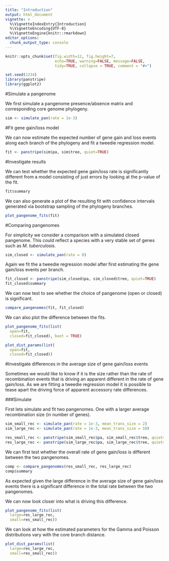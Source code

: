 ```yaml
---
title: "Introduction"
output: html_document
vignette: >
  %\VignetteIndexEntry{Introduction}
  %\VignetteEncoding{UTF-8}
  %\VignetteEngine{knitr::rmarkdown}
editor_options: 
  chunk_output_type: console
---
```


```r
knitr::opts_chunk$set(fig.width=12, fig.height=7,
                      echo=TRUE, warning=FALSE, message=FALSE,
                      tidy=TRUE, collapse = TRUE, comment = "#>")
```

```r
set.seed(1234)
library(panstripe)
library(ggplot2)
```

#Simulate a pangenome

We first simulate a pangenome presence/absence matrix and corresponding core genome phylogeny.

```r
sim <- simulate_pan(rate = 1e-3)
```

#Fit gene gain/loss model

We can now estimate the expected number of gene gain and loss events along each branch of the phylogeny and fit a tweedie regression model.

```r
fit <- panstripe(sim$pa, sim$tree, quiet=TRUE)
```

#Investigate results

We can test whether the expected gene gain/loss rate is significantly different from a model consisting of just errors by looking at the p-value of the fit.

```r
fit$summary
```


We can also generate a plot of the resulting fit with confidence intervals generated via bootstrap sampling of the phylogeny branches.

```r
plot_pangenome_fits(fit)
```

#Comparing pangenomes

For simplicity we consider a comparison with a simulated closed pangenome. This could reflect a species with a very stable set of genes such as *M. tuberculosis*.

```r
sim_closed <- simulate_pan(rate = 0)
```

Again we fit the a tweedie regression model after first estimating the gene gain/loss events per branch.

```r
fit_closed <- panstripe(sim_closed$pa, sim_closed$tree, quiet=TRUE)
fit_closed$summary
```

We can now test to see whether the choice of pangenome (open or closed) is significant.

```r
compare_pangenomes(fit, fit_closed)
```

We can also plot the difference between the fits.

```r
plot_pangenome_fits(list(
  open=fit, 
  closed=fit_closed), boot = TRUE)

plot_dist_params(list(
  open=fit, 
  closed=fit_closed))
```

#Investigate differences in the average size of gene gain/loss events

Sometimes we would like to know if it is the size rather than the rate of recombination events that is driving an apparent different in the rate of gene gain/loss. As we are fitting a tweedie regression model it is possible to tease apart the driving force of apparent accessory rate differences.


###Simulate

First lets simulate and fit two pangenomes. One with a larger average recombination size (in number of genes).

```r
sim_small_rec <- simulate_pan(rate = 1e-3, mean_trans_size = 2)
sim_large_rec <- simulate_pan(rate = 1e-3, mean_trans_size = 10)

res_small_rec <- panstripe(sim_small_rec$pa, sim_small_rec$tree, quiet=TRUE)
res_large_rec <- panstripe(sim_large_rec$pa, sim_large_rec$tree, quiet=TRUE)
```

We can first test whether the overall rate of gene gain/loss is different between the two pangenomes.

```r
comp <- compare_pangenomes(res_small_rec, res_large_rec)
comp$summary
```

As expected given the large difference in the average size of gene gain/loss events there is a significant difference in the total rate between the two pangenomes.

We can now look closer into what is driving this difference.

```r
plot_pangenome_fits(list(
  large=res_large_rec, 
  small=res_small_rec))
```

We can look at how the estimated parameters for the Gamma and Poisson distributions vary with the core branch distance.

```r
plot_dist_params(list(
  large=res_large_rec, 
  small=res_small_rec))
```

